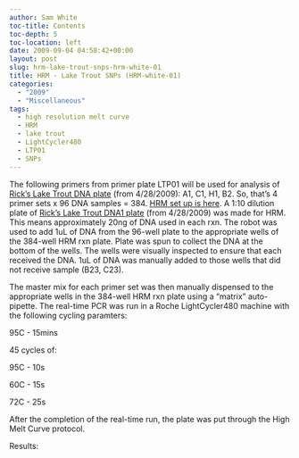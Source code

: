 ```yaml
---
author: Sam White
toc-title: Contents
toc-depth: 5
toc-location: left
date: 2009-09-04 04:58:42+00:00
layout: post
slug: hrm-lake-trout-snps-hrm-white-01
title: HRM - Lake Trout SNPs (HRM-white-01)
categories:
  - "2009"
  - "Miscellaneous"
tags:
  - high resolution melt curve
  - HRM
  - lake trout
  - LightCycler480
  - LTP01
  - SNPs
---
```


The following primers from primer plate LTP01 will be used for analysis of [Rick's Lake Trout DNA plate](https://eagle.fish.washington.edu/Arabidopsis/Lake%20Trout%20DNA1%20Plate%2020090428.jpg) (from 4/28/2009): A1, C1, H1, B2. So, that's 4 primer sets x 96 DNA samples = 384. [HRM set up is here](http://eagle.fish.washington.edu/Arabidopsis/Notebook%20Workup%20Files/20090904-01.jpg). A 1:10 dilution plate of [Rick's Lake Trout DNA1 plate](http://eagle.fish.washington.edu/Arabidopsis/Lake%20Trout%20DNA1%20Plate%2020090428.jpg) (from 4/28/2009) was made for HRM. This means approximately 20ng of DNA used in each rxn. The robot was used to add 1uL of DNA from the 96-well plate to the appropriate wells of the 384-well HRM rxn plate. Plate was spun to collect the DNA at the bottom of the wells. The wells were visually inspected to ensure that each received the DNA. 1uL of DNA was manually added to those wells that did not receive sample (B23, C23).

The master mix for each primer set was then manually dispensed to the appropriate wells in the 384-well HRM rxn plate using a "matrix" auto-pipette. The real-time PCR was run in a Roche LightCycler480 machine with the following cycling paramters:

95C - 15mins

45 cycles of:

95C - 10s

60C - 15s

72C - 25s

After the completion of the real-time run, the plate was put through the High Melt Curve protocol.

Results:
